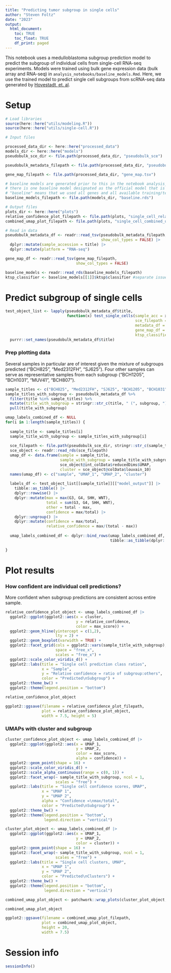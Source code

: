 ```yaml
---
title: "Predicting tumor subgroup in single cells"
author: "Steven Foltz"
date: "2023"
output:
  html_document:
    toc: TRUE
    toc_float: TRUE
    df_print: paged
---
```


This notebook uses a medulloblastoma subgroup prediction model to predict the subgroup of individual cells from single-cell RNA-seq experiments.
Models were trained using bulk gene expression data (bulk array and RNA-seq) in `analysis_notebooks/baseline_models.Rmd`.
Here, we use the trained model to predict single cell subgroups from scRNA-seq data generated by [Hovestadt, et. al](https://www.nature.com/articles/s41586-019-1434-6).


# Setup
```r

# Load libraries 
source(here::here("utils/modeling.R"))
source(here::here("utils/single-cell.R"))

# Input files

processed_data_dir <- here::here("processed_data")
models_dir <- here::here("models")
pseudobulk_sce_dir <- file.path(processed_data_dir, "pseudobulk_sce")

pseudobulk_metadata_filepath <- file.path(processed_data_dir, "pseudobulk_metadata.tsv")

gene_map_filepath <- file.path(processed_data_dir, "gene_map.tsv")

# baseline models are generated prior to this in the notebook analysis_notebooks/baseline_models.Rmd
# there is one baseline model designated as the official model that is used to test single cells here
# "baseline" means that we used all genes and all available training/test data in modeling
baseline_models_filepath <- file.path(models_dir, "baseline.rds")

# Output files
plots_dir <- here::here("plots")
relative_confidence_plot_filepath <- file.path(plots, "single_cell_relative_confidence.pdf")
combined_umap_plot_filepath <- file.path(plots, "single_cell_combined_umap.pdf")

# Read in data
pseudobulk_metadata_df <- readr::read_tsv(pseudobulk_metadata_filepath,
                                          show_col_types = FALSE) |>
  dplyr::mutate(sample_accession = title) |>
  dplyr::mutate(platform = "RNA-seq")

gene_map_df <- readr::read_tsv(gene_map_filepath,
                               show_col_types = FALSE)

baseline_models <- readr::read_rds(baseline_models_filepath)
ktsp_classifier <- baseline_models[[1]]$ktsp$classifier #separate issue: pick the designated model

```

# Predict subgroup of single cells

```r

test_object_list <- lapply(pseudobulk_metadata_df$title,
                           function(x) test_single_cells(sample_acc = x,
                                                         sce_filepath = file.path(pseudobulk_sce_dir, stringr::str_c(x, "_sce.rds")),
                                                         metadata_df = pseudobulk_metadata_df,
                                                         gene_map_df = gene_map_df,
                                                         ktsp_classifier = ktsp_classifier)) |>
  purrr::set_names(pseudobulk_metadata_df$title)

```

### Prep plotting data

Several samples in particular are of interest given the mixture of subgroups predicted ("BCH825", "Med2312FH", "SJ625").
Four other samples can serve as representative samples from each subgroup ("BCH1205", "BCH1031", "MUV41", "BCH807").

```r

sample_titles <- c("BCH825", "Med2312FH", "SJ625", "BCH1205", "BCH1031", "MUV41", "BCH807")
sample_titles_with_subgroup <- pseudobulk_metadata_df %>%
  filter(title %in% sample_titles) %>%
  mutate(title_with_subgroup = stringr::str_c(title, " (", subgroup, ")")) %>%
  pull(title_with_subgroup)

umap_labels_combined_df <- NULL
for(i in 1:length(sample_titles)) {
  
  sample_title <- sample_titles[i]
  sample_title_with_subgroup <- sample_titles_with_subgroup[i]
  
  sce_filepath <- file.path(pseudobulk_sce_dir, stringr::str_c(sample_title, "_sce.rds"))
  sce_object <- readr::read_rds(sce_filepath)
  umap_df <- data.frame(sample = sample_title,
                        sample_with_subgroup = sample_title_with_subgroup,
                        sce_object@int_colData$reducedDims$UMAP,
                        cluster = sce_object@colData$louvain_10)
  names(umap_df) <- c("sample", "UMAP_1", "UMAP_2", "cluster")
  
  labels_df <- test_object_list[[sample_title]][["model_output"]] |>
    tibble::as_tibble() |>
    dplyr::rowwise() |>
    dplyr::mutate(max = max(G3, G4, SHH, WNT),
                  total = sum(G3, G4, SHH, WNT),
                  other = total - max,
                  confidence = max/total) |>
    dplyr::ungroup() |>
    dplyr::mutate(confidence = max/total,
                  relative_confidence = max/(total - max))
  
  umap_labels_combined_df <- dplyr::bind_rows(umap_labels_combined_df,
                                              tibble::as_tibble(dplyr::bind_cols(umap_df, labels_df)))
  
}

```

# Plot results

### How confident are individual cell predictions?
More confident when subgroup predictions are consistent across entire sample.
```r

relative_confidence_plot_object <- umap_labels_combined_df |>
  ggplot2::ggplot(ggplot2::aes(x = cluster,
                               y = relative_confidence,
                               color = max_score)) +
  ggplot2::geom_hline(yintercept = c(1,2),
                      lty = 2) +
  ggplot2::geom_boxplot(varwidth = TRUE) +
  ggplot2::facet_grid(cols = ggplot2::vars(sample_title_with_subgroup),
                      space = "free_x",
                      scales = "free_x") +
  ggplot2::scale_color_viridis_d() +
  ggplot2::labs(title = "Single cell prediction class ratios",
                x = "Sample",
                y = "Relative confidence = ratio of subgroup:others",
                color = "Predicted\nSubgroup") +
  ggplot2::theme_bw() +
  ggplot2::theme(legend.position = "bottom")

relative_confidence_plot_object

ggplot2::ggsave(filename = relative_confidence_plot_filepath,
                plot = relative_confidence_plot_object,
                width = 7.5, height = 5)

```
  
### UMAPs with cluster and subgroup
```r

cluster_confidence_plot_object <- umap_labels_combined_df |>
  ggplot2::ggplot(ggplot2::aes(x = UMAP_1,
                               y = UMAP_2,
                               color = max_score,
                               alpha = confidence)) +
  ggplot2::geom_point(shape = 16) +
  ggplot2::scale_color_viridis_d() +
  ggplot2::scale_alpha_continuous(range = c(0, 1)) +
  ggplot2::facet_wrap(~ sample_title_with_subgroup, ncol = 1,
                      scales = "free") +
  ggplot2::labs(title = "Single cell confidence scores, UMAP",
                x = "UMAP 1",
                y = "UMAP 2",
                alpha = "Confidence =\nmax/total",
                color = "Predicted\nSubgroup") +
  ggplot2::theme_bw() +
  ggplot2::theme(legend.position = "bottom",
                 legend.direction = "vertical")

cluster_plot_object <- umap_labels_combined_df |>
  ggplot2::ggplot(ggplot2::aes(x = UMAP_1,
                               y = UMAP_2,
                               color = cluster)) +
  ggplot2::geom_point(shape = 16) +
  ggplot2::facet_wrap(~ sample_title_with_subgroup, ncol = 1,
                      scales = "free") +
  ggplot2::labs(title = "Single cell clusters, UMAP",
                x = "UMAP 1",
                y = "UMAP 2",
                color = "Predicted\nClusters") +
  ggplot2::theme_bw() +
  ggplot2::theme(legend.position = "bottom",
                 legend.direction = "vertical")

combined_umap_plot_object <- patchwork::wrap_plots(cluster_plot_object, cluster_confidence_plot, nrow = 1)

combined_umap_plot_object

ggplot2::ggsave(filename = combined_umap_plot_filepath,
                plot = combined_umap_plot_object,
                height = 20,
                width = 7.5)

```

# Session info
```r
sessionInfo()
```